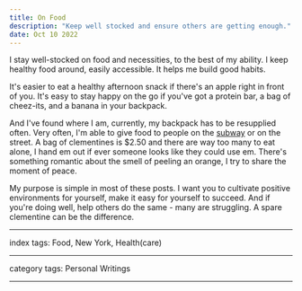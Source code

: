 ```yaml
---
title: On Food
description: "Keep well stocked and ensure others are getting enough."
date: Oct 10 2022
---
```


I stay well-stocked on food and necessities, to the best of my ability. I keep healthy food around, easily accessible. It helps me build good habits.

It's easier to eat a healthy afternoon snack if there's an apple right in front of you. It's easy to stay happy on the go if you've got a protein bar, a bag of cheez-its, and a banana in your backpack.

And I've found where I am, currently, my backpack has to be resupplied often. Very often, I'm able to give food to people on the [subway](/posts/on-charity-and-charitability) or on the street. A bag of clementines is $2.50 and there are way too many to eat alone, I hand em out if ever someone looks like they could use em. There's something romantic about the smell of peeling an orange, I try to share the moment of peace.

My purpose is simple in most of these posts. I want you to cultivate positive environments for yourself, make it easy for yourself to succeed. And if you're doing well, help others do the same - many are struggling. A spare clementine can be the difference.

---

index tags: Food, New York, Health(care)

---

category tags: Personal Writings

---
